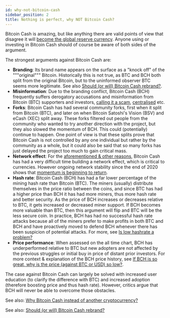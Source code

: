 ```yaml
---
id: why-not-bitcoin-cash
sidebar_position: 2
title: Nothing is perfect, why NOT Bitcoin Cash?
---
```


Bitcoin Cash is amazing, but like anything there are valid points of view that disagree it will [become the global reserve currency](/faqs/Global-Reserve-Currency/what-do-you-mean-global-reserve-currency). Anyone using or investing in Bitcoin Cash should of course be aware of both sides of the argument.

The strongest arguments against Bitcoin Cash are:

- **Branding**: Its brand name appears on the surface as a "knock off" of the """original""" Bitcoin. Historically this is not true, as BTC and BCH both split from the original Bitcoin, but to the uninformed observer BTC seems more legitimate. See also [Should (or will) Bitcoin Cash rebrand?](/faqs/BCH/will-bitcoin-cash-rebrand).
- **Misinformation**: Due to the branding conflict, Bitcoin Cash (BCH) frequently suffers derogatory accusations and misinformation from Bitcoin (BTC) supporters and investors, [calling it a scam](/faqs/Other/whats-with-the-name-bcash), [centralised](/faqs/Decentralisation/is-bitcoin-cash-decentralised) etc.
- **Forks**: Bitcoin Cash has had several community forks, first when it split from Bitcoin (BTC), and later on when Bitcoin Satoshi's Vision (BSV) and eCash (XEC) split away. These forks filtered out people from the community who wanted to try another direction with the project, but they also slowed the momentum of BCH. This could (potentially) continue to happen. One point of view is that these splits prove that Bitcoin Cash is not controlled by any one individual but rather by the community as a whole, but it could also be said that so many forks has just delayed the project too much to gain critical mass.
- **Network effect**: For the [aforementioned & other reasons](/faqs/BCH-vs-BTC/if-bch-is-so-great-why-is-the-price-low), Bitcoin Cash has had a very difficult time building a network effect, which is critical to currencies. However ongoing network stability since the end of 2020 shows that [momentum is beginning to return](/faqs/Other/is-bitcoin-cash-dead).
- **Hash rate**: Bitcoin Cash (BCH) has had a far lower percentage of the mining hash rate than Bitcoin (BTC). The miners (usually) distribute themselves in the price ratio between the coins, and since BTC has had a higher price than BCH it has had more miners, thus more hash rate and better security. As the price of BCH increases or decreases relative to BTC, it gets increased or decreased miner support. If BCH becomes more valuable than BTC, then this argument will flip and BTC will be the less secure coin. In practice, BCH has had no successful hash rate attacks because all of the miners prefer to make profits in both BTC and BCH and have proactively moved to defend BCH whenever there has been suspicion of potential attacks. For more, see [Is low hashrate a problem?](/faqs/BCH-vs-BTC/is-low-hashrate-a-problem)
- **Price performance**: When assessed on the all time chart, BCH has underperformed relative to BTC but new adopters are not affected by the previous struggles or initial buy in price of distant prior investors. For more context & explanation of the BCH price history, see [If BCH is so great, why is the price (against BTC or USD) so low?](/faqs/BCH-vs-BTC/if-bch-is-so-great-why-is-the-price-low).

The case against Bitcoin Cash can largely be solved with increased user education (to clarify the difference with BTC) and increased adoption (therefore boosting price and thus hash rate). However, critics argue that BCH will never be able to overcome those obstacles.

See also: [Why Bitcoin Cash instead of another cryptocurrency?](/faqs/BCH/why-bitcoin-cash)

See also: [Should (or will) Bitcoin Cash rebrand?](/faqs/BCH/will-bitcoin-cash-rebrand)
